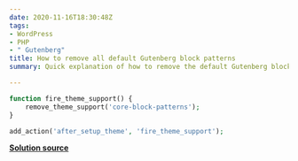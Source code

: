 ```yaml
---
date: 2020-11-16T18:30:48Z
tags:
- WordPress
- PHP
- " Gutenberg"
title: How to remove all default Gutenberg block patterns
summary: Quick explanation of how to remove the default Gutenberg block patterns.

---
```

```php
function fire_theme_support() {
	remove_theme_support('core-block-patterns');
}

add_action('after_setup_theme', 'fire_theme_support');
```

[**Solution source**](https://fullsiteediting.com/lessons/block-patterns-tips/)